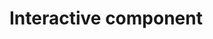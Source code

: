 # Interactive component


<script src="https://d3js.org/d3.v7.js"></script>
<div id="mysvg"></div>
<script src="scripts/interactive_component.js"></script>